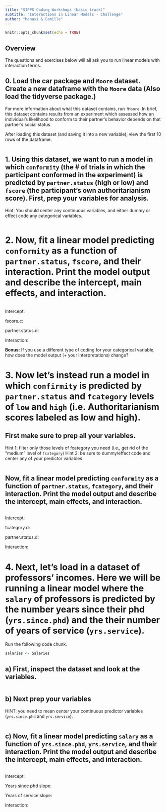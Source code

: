```yaml
---
title: "SIPPS Coding Workshops (basic track)"
subtitle: "Interactions in Linear Models - Challenge"
author: "Manasi & Camille"
---
```


```r
knitr::opts_chunk$set(echo = TRUE)
```

## Overview

The questions and exercises below will all ask you to run linear models with interaction terms.

## 0. Load the car package and `Moore` dataset. Create a new dataframe with the `Moore` data  (Also load the tidyverse package.)

For more information about what this dataset contains, run `?Moore`. In brief, this dataset contains results from an experiment which assessed how an individual's likelihood to conform to their partner's behavior depends on that partner's social status.

After loading this dataset (and saving it into a new variable), view the first 10 rows of the dataframe.

```r


```

## 1. Using this dataset, we want to run a model in which `conformity` (the # of trials in which the participant conformed in the experiment) is predicted by `partner.status` (high or low) and `fscore` (the participant's own authoritarianism score). First, prep your variables for analysis.

Hint: You should center any continuous variables, and either dummy or effect code any categorical variables.

```r


```


# 2. Now, fit a linear model predicting `conformity` as a function of `partner.status`, `fscore`, and **their interaction**. Print the model output and describe the intercept, main effects, and interaction.

```r

```

Intercept: 

fscore.c: 

partner.status.d:

Interaction:

**Bonus:** If you use a different type of coding for your categorical variable, how does the model output (+ your interpretations) change?


# 3. Now let's instead run a model in which `confirmity` is predicted by `partner.status` and   `fcategory` levels of `low` and `high` (i.e. Authoritarianism scores labeled as low and high). 

## First make sure to prep all your variables. 

Hint 1: filter only those levels of fcategory you need (i.e., get rid of the "medium" level of `fcategory`)
Hint 2: be sure to dummy/effect code and center any of your predictor variables

```r

```

## Now, fit a linear model predicting `conformity` as a function of `partner.status`, `fcategory`, and **their interaction**. Print the model output and describe the intercept, main effects, and interaction.

```r

```

Intercept: 

fcategory.d: 

partner.status.d:

Interaction: 

# 4. Next, let's load in a dataset of professors' incomes. Here we will be running a linear model where the `salary` of professors is predicted by the number years since their phd (`yrs.since.phd`) and the their number of years of service (`yrs.service`).

Run the following code chunk.

```r
salaries <- Salaries
```

## a) First, inspect the dataset and look at the variables. 

```r

```

## b) Next prep your variables

HINT: you need to mean center your continuous predictor variables (`yrs.since.phd` and `yrs.service`).

```r

```

## c) Now, fit a linear model predicting `salary` as a function of `yrs.since.phd`, `yrs.service`, and **their interaction**. Print the model output and describe the intercept, main effects, and interaction.

```r

```

Intercept:

Years since phd slope:

Years of service slope:

Interaction:

